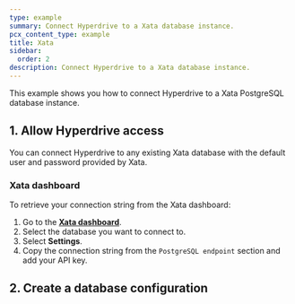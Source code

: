 ```yaml
---
type: example
summary: Connect Hyperdrive to a Xata database instance.
pcx_content_type: example
title: Xata
sidebar:
  order: 2
description: Connect Hyperdrive to a Xata database instance.
---
```



This example shows you how to connect Hyperdrive to a Xata PostgreSQL database instance.

## 1. Allow Hyperdrive access

You can connect Hyperdrive to any existing Xata database with the default user and password provided by Xata.

### Xata dashboard

To retrieve your connection string from the Xata dashboard:

1. Go to the [**Xata dashboard**](https://app.xata.io/).
2. Select the database you want to connect to.
3. Select **Settings**.
4. Copy the connection string from the `PostgreSQL endpoint` section and add your API key.

## 2. Create a database configuration

<Render file="create-hyperdrive-config" />
